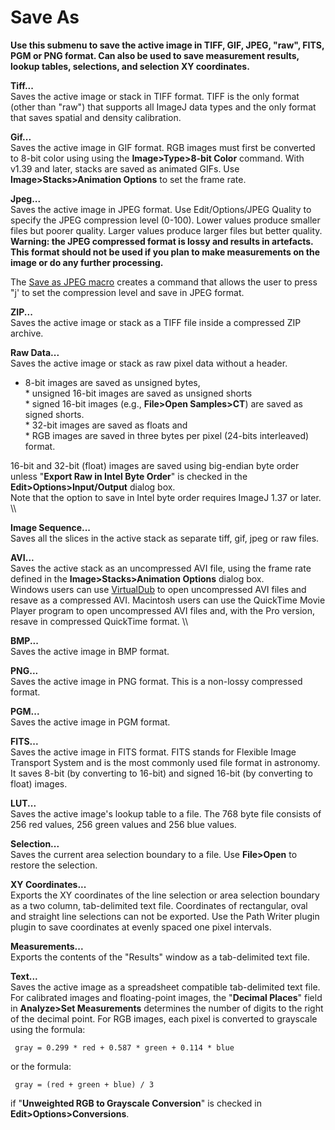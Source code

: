 = Save As =

'''Use this submenu to save the active image in TIFF, GIF, JPEG, "raw", FITS, PGM or PNG format. Can also be used to save measurement results, lookup tables, selections, and selection XY coordinates.'''

'''Tiff...'''<br />Saves the active image or stack in TIFF format. TIFF is the only format (other than "raw") that supports all ImageJ data types and the only format that saves spatial and density calibration.

'''Gif...'''<br />Saves the active image in GIF format. RGB images must first be converted to 8-bit color using using the '''Image>Type>8-bit Color''' command.
With v1.39 and later, stacks are saved as animated GIFs. Use '''Image>Stacks>Animation Options''' to set the frame rate.

'''Jpeg...'''<br />Saves the active image in JPEG format. Use Edit/Options/JPEG Quality to specify the JPEG compression level (0-100). Lower values produce smaller files but poorer quality. Larger values produce larger files but better quality. '''Warning: the JPEG compressed format is lossy and results in artefacts. This format should not be used if you plan to make measurements on the image or do any further processing.'''

The [[http://rsbweb.nih.gov/ij/macros/SaveAsJPEG.txt|Save as JPEG macro]] creates a command that allows the user to press "j' to set the compression level and save in JPEG format.

'''ZIP...'''<br />Saves the active image or stack as a TIFF file inside a compressed ZIP archive.

'''Raw Data...'''<br />Saves the active image or stack as raw pixel data without a header.

* 8-bit images are saved as unsigned bytes, <br />* unsigned 16-bit images are saved as unsigned shorts <br />* signed 16-bit images (e.g., '''File>Open Samples>CT''') are saved as signed shorts. <br />* 32-bit images are saved as floats and <br />* RGB images are saved in three bytes per pixel (24-bits interleaved) format.

16-bit and 32-bit (float) images are saved using big-endian byte order unless "'''Export Raw in Intel Byte Order'''" is checked in the '''Edit>Options>Input/Output''' dialog box.<br />Note that the option to save in Intel byte order requires ImageJ 1.37 or later. \\

'''Image Sequence...'''<br />Saves all the slices in the active stack as separate tiff, gif, jpeg or raw files.

'''AVI...'''<br />Saves the active stack as an uncompressed AVI file, using the frame rate defined in the '''Image>Stacks>Animation Options''' dialog box.<br />Windows users can use [[http:///virtualdub.org|VirtualDub]] to open uncompressed AVI files and resave as a compressed AVI. Macintosh users can use the QuickTime Movie Player program to open uncompressed AVI files and, with the Pro version, resave in compressed QuickTime format. \\

'''BMP...'''<br />Saves the active image in BMP format.

'''PNG...'''<br />Saves the active image in PNG format. This is a non-lossy compressed format.

'''PGM...'''<br />Saves the active image in PGM format.

'''FITS...'''<br />Saves the active image in FITS format. FITS stands for Flexible Image Transport System and is the most commonly used file format in astronomy. It saves 8-bit (by converting to 16-bit) and signed 16-bit (by converting to float) images.

'''LUT...'''<br />Saves the active image's lookup table to a file. The 768 byte file consists of 256 red values, 256 green values and 256 blue values.

'''Selection...'''<br /> Saves the current area selection boundary to a file. Use '''File>Open''' to restore the selection.

'''XY Coordinates...'''<br /> Exports the XY coordinates of the line selection or area selection boundary as a two column, tab-delimited text file. Coordinates of rectangular, oval and straight line selections can not be exported. Use the Path Writer plugin plugin to save coordinates at evenly spaced one pixel intervals.

'''Measurements...'''<br />Exports the contents of the "Results" window as a tab-delimited text file. 

'''T''''''ext...'''<br /> Saves the active image as a spreadsheet compatible tab-delimited text file. For calibrated images and floating-point images, the "'''Decimal Places'''" field in '''Analyze>Set Measurements''' determines the number of digits to the right of the decimal point. For RGB images, each pixel is converted to grayscale using the formula: 

  gray = 0.299 * red + 0.587 * green + 0.114 * blue

or the formula:

  gray = (red + green + blue) / 3

if "'''Unweighted RGB to Grayscale Conversion'''" is checked in '''Edit>Options>Conversions'''.

